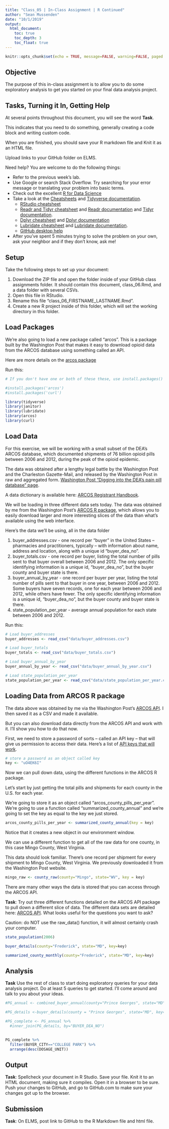 ```yaml
---
title: "Class_05 | In-Class Assignment | R Continued"
author: "Sean Mussenden"
date: "10/1/2019"
output:
  html_document:
    toc: true
    toc_depth: 3
    toc_float: true
---
```


```r
knitr::opts_chunk$set(echo = TRUE, message=FALSE, warning=FALSE, paged.print=TRUE)
```

## Objective

The purpose of this in-class assignment is to allow you to do some exploratory analysis to get you started on your final data analysis project.


## Tasks, Turning it In, Getting Help

At several points throughout this document, you will see the word **Task**.  

This indicates that you need to do something, generally creating a code block and writing custom code.  

When you are finished, you should save your R markdown file and Knit it as an HTML file.

Upload links to your GitHub folder on ELMS.

Need help?  You are welcome to do the following things:

* Refer to the previous week's lab.
* Use Google or search Stack Overflow. Try searching for your error message or translating your problem into basic terms.
* Check out the excellent [R for Data Science](https://r4ds.had.co.nz/index.html)
* Take a look at the [Cheatsheets](https://www.rstudio.com/resources/cheatsheets/) and [Tidyverse documentation](https://www.tidyverse.org/).
  * [RStudio cheatsheet](https://www.rstudio.com/resources/cheatsheets/#ide)
  * [Readr and Tidyr cheatsheet](https://github.com/rstudio/cheatsheets/raw/master/data-import.pdf) and [Readr documentation](https://readr.tidyverse.org/) and [Tidyr documentation](https://tidyr.tidyverse.org/reference/index.html).
  * [Dplyr cheatsheet](https://github.com/rstudio/cheatsheets/raw/master/data-transformation.pdf) and [Dplyr documentation](https://dplyr.tidyverse.org/)
  * [Lubridate cheatsheet](https://rawgit.com/rstudio/cheatsheets/master/lubridate.pdf) and [Lubridate documentation](https://lubridate.tidyverse.org/).
  * [GitHub desktop help](https://help.github.com/en/desktop/getting-started-with-github-desktop)
* After you've spent 5 minutes trying to solve the problem on your own, ask your neighbor and if they don't know, ask me!

## Setup

Take the following steps to set up your document:

1. Download the ZIP file and open the folder inside of your GitHub class assignments folder. It should contain this document, class_06.Rmd, and a data folder with several CSVs.
2. Open this file in RStudio.
3. Rename this file "class_06_FIRSTNAME_LASTNAME.Rmd".
4. Create a new R project inside of this folder, which will set the working directory in this folder.   

## Load Packages

We're also going to load a new package called "arcos". This is a package built by the Washington Post that makes it easy to download opioid data from the ARCOS database using something called an API.

Here are more details on the [arcos package](https://wpinvestigative.github.io/arcos/)

Run this:

```r
# If you don't have one or both of these these, use install.packages()

#install.packages('arcos')
#install.packages('curl')

library(tidyverse)
library(janitor)
library(lubridate)
library(arcos)
library(curl)
```

## Load Data

For this exercise, we will be working with a small subset of the DEA's ARCOS database, which documented shipments of 76 billion opioid pills between 2006 and 2012, during the peak of the opioid epidemic.

The data was obtained after a lengthy legal battle by the Washington Post and the Charleston Gazette-Mail, and released by the Washington Post in raw and aggregated form. [Washington Post "Digging into the DEA's pain pill database" page](https://www.washingtonpost.com/graphics/2019/investigations/dea-pain-pill-database/).

A data dictionary is available here: [ARCOS Registrant Handbook](https://www.deadiversion.usdoj.gov/arcos/handbook/full.pdf).

We will be loading in three different data sets today.  The data was obtained by me from the Washington Post's [ARCOS R package](https://cran.r-project.org/web/packages/arcos/readme/README.html), which allows you to easily download larger and more interesting slices of the data than what's available using the web interface.  

Here's the data we'll be using, all in the data folder

1. buyer_addresses.csv - one record per "buyer" in the United States -- pharmacies and practitioners, typically -- with information about name, address and location, along with a unique id "buyer_dea_no".
2. buyer_totals.csv - one record per buyer, listing the total number of pills sent to that buyer overall between 2006 and 2012.  The only specific identifying information is a unique id, "buyer_dea_no", but the buyer county and buyer state is there.
3. buyer_annual_by_year - one record per buyer per year, listing the total number of pills sent to that buyer in one year, between 2006 and 2012.  Some buyers have seven records, one for each year between 2006 and 2012, while others have fewer.  The only specific identifying information is a unique id, "buyer_dea_no", but the buyer county and buyer state is there.
4. state_population_per_year - average annual population for each state between 2006 and 2012.

Run this:

```r

# Load buyer_addresses
buyer_addresses <- read_csv("data/buyer_addresses.csv")

# Load buyer_totals
buyer_totals <- read_csv("data/buyer_totals.csv")

# Load buyer_annual_by_year
buyer_annual_by_year <- read_csv("data/buyer_annual_by_year.csv")

# Load state_population_per_year
state_population_per_year <- read_csv("data/state_population_per_year.csv")

```

## Loading Data from ARCOS R package

The data above was obtained by me via the Washington Post's [ARCOS API](https://wpinvestigative.github.io/arcos/).  I then saved it as a CSV and made it available.   

But you can also download data directly from the ARCOS API and work with it.  I'll show you how to do that now. 

First, we need to store a password of sorts -- called an API key -- that will give us permission to access their data.  Here's a list of [API keys that will work](https://github.com/wpinvestigative/arcos-api/blob/master/keys/keys.txt).  

```r
# store a password as an object called key
key <- "uO4EK6I"
```

Now we can pull down data, using the different functions in the ARCOS R package. 

Let's start by just getting the total pills and shipments for each county in the U.S. for each year.  

We're going to store it as an object called "arcos_county_pills_per_year".  We're going to use a function called "summarized_county_annual" and we're going to set the key as equal to the key we just stored.  

```r
arcos_county_pills_per_year <- summarized_county_annual(key = key)
```

Notice that it creates a new object in our environment window. 

We can use a different function to get all of the raw data for one county, in this case Mingo County, West Virginia.  

This data should look familiar. There's one record per shipment for every shipment to Mingo County, West Virginia.  We previously downloaded it from the Washington Post website. 

```r
mingo_raw <- county_raw(county="Mingo", state="WV", key = key)

```

There are many other ways the data is stored that you can access through the ARCOS API.  

**Task**: Try out three different functions detailed on the ARCOS API package to pull down a different slice of data. The different data sets are detailed here: [ARCOS API](https://wpinvestigative.github.io/arcos/). What looks useful for the questions you want to ask?

Caution: do NOT use the raw_data() function, it will almost certainly crash your computer. 

```r

state_population(2006)

buyer_details(county="Frederick", state="MD", key=key)	

summarized_county_monthly(county="Frederick", state="MD", key=key)	

```

## Analysis

**Task** Use the rest of class to start doing exploratory queries for your data analysis project.  Do at least 5 queries to get started. I'll come around and talk to you about your ideas.  

``` r
#PG_annual <- combined_buyer_annual(county="Prince Georges", state="MD", key=key)

#PG_details <-buyer_details(county = "Prince Georges", state="MD", key=key)

#PG_complete <- PG_annual %>%
  #inner_join(PG_details, by="BUYER_DEA_NO")
  

PG_complete %>%
  filter(BUYER_CITY=="COLLEGE PARK") %>%
  arrange(desc(DOSAGE_UNIT))


```
## Output

**Task**: Spellcheck your document in R Studio.  Save your file.  Knit it to an HTML document, making sure it compiles.  Open it in a browser to be sure. Push your changes to GitHub, and go to GitHub.com to make sure your changes got up to the browser.

## Submission

**Task**: On ELMS, post link to GitHub to the R Markdown file and html file.
